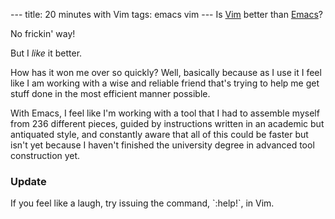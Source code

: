 ---
title: 20 minutes with Vim
tags: emacs vim
---
Is [[Vim]] better than [[Emacs]]?

No frickin' way!

But I ''like'' it better.

How has it won me over so quickly? Well, basically because as I use it I feel like I am working with a wise and reliable friend that's trying to help me get stuff done in the most efficient manner possible.

With Emacs, I feel like I'm working with a tool that I had to assemble myself from 236 different pieces, guided by instructions written in an academic but antiquated style, and constantly aware that all of this could be faster but isn't yet because I haven't finished the university degree in advanced tool construction yet.

=== Update ===

If you feel like a laugh, try issuing the command, `:help!`, in Vim.
